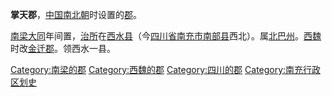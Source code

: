 '''掌天郡'''，[[中国|中国]][[南北朝|南北朝]]时设置的[[郡|郡]]。

[[梁_(南朝)|南梁]][[大同_(南梁)|大同]]年间置，[[治所|治所]]在[[西水县|西水县]]（今[[四川省|四川省]][[南充市|南充市]][[南部县|南部县]]西北）。属[[北巴州|北巴州]]。[[西魏|西魏]]时改[[金迁郡|金迁郡]]。领西水一县。

{{南北朝行政区划小作品}}
{{DEFAULTSORT:Z}}
[[Category:南梁的郡|Category:南梁的郡]]
[[Category:西魏的郡|Category:西魏的郡]]
[[Category:四川的郡|Category:四川的郡]]
[[Category:南充行政区划史|Category:南充行政区划史]]